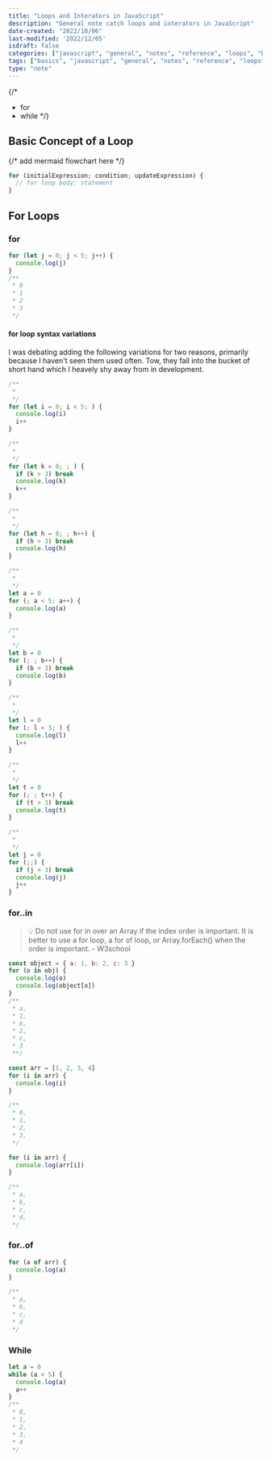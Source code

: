 ```yaml
---
title: "Loops and Interators in JavaScript"
description: "General note catch loops and interators in JavaScript"
date-created: "2022/10/06"
last-modified: '2022/12/05'
isdraft: false
categories: ["javascript", "general", "notes", "reference", "loops", "basics"]
tags: ["basics", "javascript", "general", "notes", "reference", "loops"]
type: "note"
---
```


{/\*

- for
- while
  \*/}

## Basic Concept of a Loop

{/* add mermaid flowchart here */}

```js
for (initialExpression; condition; updateExpression) {
  // for loop body: statement
}
```

## For Loops

### for

```js
for (let j = 0; j < 5; j++) {
  console.log(j)
}
/**
 * 0
 * 1
 * 2
 * 3
 */
```

#### for loop syntax variations

I was debating adding the following variations for two reasons, primarily because I haven't seen them used often. Tow, they fall into the bucket of short hand which I heavely shy away from in development.

```js
/**
 *
 */
for (let i = 0; i < 5; ) {
  console.log(i)
  i++
}

/**
 *
 */
for (let k = 0; ; ) {
  if (k > 3) break
  console.log(k)
  k++
}

/**
 *
 */
for (let h = 0; ; h++) {
  if (h > 3) break
  console.log(h)
}

/**
 *
 */
let a = 0
for (; a < 5; a++) {
  console.log(a)
}

/**
 *
 */
let b = 0
for (; ; b++) {
  if (b > 3) break
  console.log(b)
}

/**
 *
 */
let l = 0
for (; l < 3; ) {
  console.log(l)
  l++
}

/**
 *
 */
let t = 0
for (; ; t++) {
  if (t > 3) break
  console.log(t)
}

/**
 *
 */
let j = 0
for (;;) {
  if (j > 3) break
  console.log(j)
  j++
}
```

### for..in

> 💡 Do not use for in over an Array if the index order is important.
> It is better to use a for loop, a for of loop, or Array.forEach() when the order is important. - W3school

```js
const object = { a: 1, b: 2, c: 3 }
for (o in obj) {
  console.log(o)
  console.log(object[o])
}
/**
 * a,
 * 1,
 * b,
 * 2,
 * c,
 * 3
 **/
```

```js
const arr = [1, 2, 3, 4]
for (i in arr) {
  console.log(i)
}

/**
 * 0,
 * 1,
 * 2,
 * 3,
 */
```

```js
for (i in arr) {
  console.log(arr[i])
}

/**
 * a,
 * b,
 * c,
 * d,
 */
```

### for..of

```js
for (a of arr) {
  console.log(a)
}

/**
 * a,
 * b,
 * c,
 * d
 */
```

### While

```js
let a = 0
while (a < 5) {
  console.log(a)
  a++
}
/**
 * 0,
 * 1,
 * 2,
 * 3,
 * 4
 */
```
